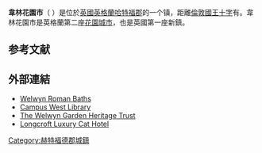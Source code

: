{{expand|time=2015-01-17T03:02:26+00:00}}
{{Infobox UK place
|country =                 英格兰
|coordinates = {{coord|51.8062|-0.1932|display=inline,title}}
|static_image_name=The Parkway Fountain.jpg
|static_image_caption=
|official_name=             Welwyn Garden City
| population = 46,619
| population_ref = <ref>{{cite web | archive-date=26 March 2009 | archive-url=https://web.archive.org/web/20090326085841/http://www.hertsdirect.org/infobase/docs/pdfstore/tabKS01sett.pdf | url=http://www.hertsdirect.org/infobase/docs/pdfstore/tabKS01sett.pdf | title=Office for National Statistics, 2001 Census, Key statistics for HCC settlements | website=hertsdirect.org}}</ref><br />  48,380 （2011）<ref name=pop>{{cite web | title=East of England (United Kingdom) | website=citypopulation.de | date=2017-06-30 | url=https://www.citypopulation.de/php/uk-england-eastofengland.php?cityid=E35001153 | access-date=2019-09-18 | archive-date=2017-09-14 | archive-url=https://web.archive.org/web/20170914081544/https://www.citypopulation.de/php/uk-england-eastofengland.php?cityid=E35001153 | dead-url=no }}</ref>
 |shire_district=          [[韦林哈特菲尔德|韦林哈特菲尔德]]
|shire_county =            [[赫特福德郡|赫特福德郡]]
|region=                  东英格兰
|constituency_westminster=      [[韋林哈特菲爾德_(英國國會選區)|韋林哈特菲爾德]]
|post_town=        WELWYN GARDEN CITY
|postcode_district =       AL7, AL8
|postcode_area=            AL
|dial_code=      01707
|os_grid_reference=     TL245135
|london_distance={{convert|20|mi|km|0|abbr=on}}
}}
'''韋林花園市'''（{{lang-en|Welwyn Garden City}} {{IPAc-en|ˈ|w|ɛ|l|ᵻ|n}} {{respell|WEL|in}}）是位於[[英國|英國]][[英格蘭|英格蘭]][[哈特福郡|哈特福郡]]的一个镇，距離[[倫敦|倫敦]][[國王十字|國王十字]]有{{convert|19|mi|km|0}}。韋林花園市是英格蘭第二座[[花園城市|花園城市]]，也是英國第一座新鎮。

==参考文献==
{{reflist}}
==外部連結==
{{Commons category|Welwyn Garden City}}
* [https://web.archive.org/web/20070927201957/http://www.hertsmuseums.org.uk/welwyn-roman-baths/index.htm Welwyn Roman Baths]
* [https://web.archive.org/web/20051122011612/http://www.hertsdirect.org/libsleisure/libraries/where/libs/wgc Campus West Library]
* [http://www.welwyngarden-heritage.org The Welwyn Garden Heritage Trust] {{Wayback|url=http://www.welwyngarden-heritage.org/ |date=20200507081746 }}
* [http://www.longcroftcathotel.co.uk Longcroft Luxury Cat Hotel] {{Wayback|url=http://www.longcroftcathotel.co.uk/ |date=20200313191332 }}
{{Authority control}}
[[Category:赫特福德郡城鎮|Category:赫特福德郡城鎮]]